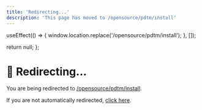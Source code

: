 ```yaml
---
title: 'Redirecting...'
description: 'This page has moved to /opensource/pdtm/install'
---
```



  useEffect(() => {
    window.location.replace('/opensource/pdtm/install');
  }, []);
  
  return null;
};

<RedirectComponent />

# 🔄 Redirecting...

You are being redirected to [/opensource/pdtm/install](/opensource/pdtm/install).

If you are not automatically redirected, [click here](/opensource/pdtm/install).

<script dangerouslySetInnerHTML={{
  __html: `
    setTimeout(function() {
      if (typeof window !== 'undefined') {
        window.location.href = '/opensource/pdtm/install';
      }
    }, 100);
  `
}} />